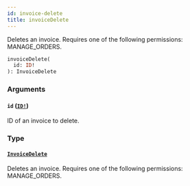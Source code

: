 ```yaml
---
id: invoice-delete
title: invoiceDelete
---
```


Deletes an invoice. Requires one of the following permissions: MANAGE_ORDERS.

```graphql
invoiceDelete(
  id: ID!
): InvoiceDelete

```

### Arguments

#### `id` ([`ID!`](../../../developer/api-reference/scalars/id))

ID of an invoice to delete.

### Type

#### [`InvoiceDelete`](../../../developer/api-reference/objects/invoice-delete)

Deletes an invoice. Requires one of the following permissions: MANAGE_ORDERS.
